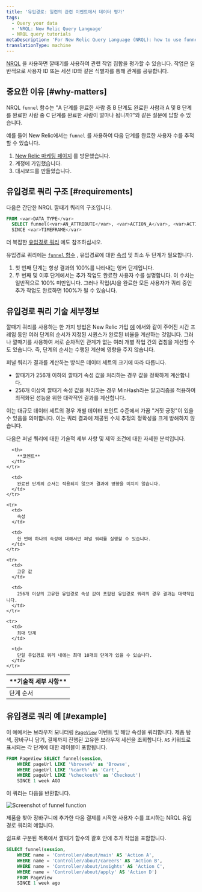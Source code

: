 ```yaml
---
title: '유입경로: 일련의 관련 이벤트에서 데이터 평가'
tags:
  - Query your data
  - 'NRQL: New Relic Query Language'
  - NRQL query tutorials
metaDescription: 'For New Relic Query Language (NRQL): how to use funnels to understand how many users complete a set of steps in a procedure.'
translationType: machine
---
```



[NRQL](/docs/query-data/nrql-new-relic-query-language/getting-started/introduction-nrql) 을 사용하면 깔때기를 사용하여 관련 작업 집합을 평가할 수 있습니다. 작업은 일반적으로 사용자 ID 또는 세션 ID와 같은 식별자를 통해 관계를 공유합니다.

## 중요한 이유 [#why-matters]

NRQL `funnel` 함수는 "A 단계를 완료한 사람 중 B 단계도 완료한 사람과 A 및 B 단계를 완료한 사람 중 C 단계를 완료한 사람이 얼마나 됩니까?"와 같은 질문에 답할 수 있습니다.

예를 들어 New Relic에서는 `funnel` 를 사용하여 다음 단계를 완료한 사용자 수를 추적할 수 있습니다.

1. [New Relic 마케팅 페이지](https://newrelic.com/platform) 를 방문했습니다.
2. 계정에 가입했습니다.
3. 대시보드를 만들었습니다.

## 유입경로 쿼리 구조 [#requirements]

다음은 간단한 NRQL 깔때기 쿼리의 구조입니다.

```sql
FROM <var>DATA_TYPE</var> 
  SELECT funnel(<var>AN_ATTRIBUTE</var>, <var>ACTION_A</var>, <var>ACTION_B</var>) 
  SINCE <var>TIMEFRAME</var>
```

더 복잡한 [유입경로 쿼리](#example) 예도 참조하십시오.

유입경로 쿼리에는 [`funnel` 함수](/docs/query-data/nrql-new-relic-query-language/getting-started/nrql-syntax-components-functions#func-funnel) , 유입경로에 대한 [속성](/docs/using-new-relic/welcome-new-relic/get-started/glossary#attribute) 및 최소 두 단계가 필요합니다.

1. 첫 번째 단계는 항상 결과의 100%를 나타내는 앵커 단계입니다.
2. 두 번째 및 이후 단계에서는 추가 작업도 완료한 사용자 수를 설명합니다. 이 수치는 일반적으로 100% 미만입니다. 그러나 작업(A)을 완료한 모든 사용자가 쿼리 중인 추가 작업도 완료하면 100%가 될 수 있습니다.

## 유입경로 쿼리 기술 세부정보

깔때기 쿼리를 사용하는 한 가지 방법은 New Relic 가입 [예](#why-matters) 에서와 같이 주어진 시간 프레임 동안 여러 단계의 순서가 지정된 시퀀스가 완료된 비율을 계산하는 것입니다. 그러나 깔때기를 사용하여 서로 순차적인 관계가 없는 여러 개별 작업 간의 겹침을 계산할 수도 있습니다. 즉, 단계의 순서는 수행된 계산에 영향을 주지 않습니다.

퍼널 쿼리가 결과를 계산하는 방식은 데이터 세트의 크기에 따라 다릅니다.

* 깔때기가 256개 이하의 깔때기 속성 값을 처리하는 경우 값을 정확하게 계산합니다.
* 256개 이상의 깔때기 속성 값을 처리하는 경우 MinHash라는 알고리즘을 적용하여 최적화된 성능을 위한 대략적인 결과를 계산합니다.

이는 대규모 데이터 세트의 경우 개별 데이터 포인트 수준에서 가끔 "거짓 긍정"이 있을 수 있음을 의미합니다. 이는 쿼리 결과에 제공된 수치 추정의 정확성을 크게 방해하지 않습니다.

다음은 퍼널 쿼리에 대한 기술적 세부 사항 및 제약 조건에 대한 자세한 분석입니다.

<table>
  <thead>
    <tr>
      <th style={{ width: "200px" }}>
        **기술적 세부 사항**
      </th>

      <th>
        **코멘트**
      </th>
    </tr>
  </thead>

  <tbody>
    <tr>
      <td>
        단계 순서
      </td>

      <td>
        완료된 단계의 순서는 적용되지 않으며 결과에 영향을 미치지 않습니다.
      </td>
    </tr>

    <tr>
      <td>
        속성
      </td>

      <td>
        한 번에 하나의 속성에 대해서만 퍼널 쿼리를 실행할 수 있습니다.
      </td>
    </tr>

    <tr>
      <td>
        고유 값
      </td>

      <td>
        256개 이상의 고유한 유입경로 속성 값이 포함된 유입경로 쿼리의 경우 결과는 대략적입니다.
      </td>
    </tr>

    <tr>
      <td>
        최대 단계
      </td>

      <td>
        단일 유입경로 쿼리 내에는 최대 10개의 단계가 있을 수 있습니다.
      </td>
    </tr>
  </tbody>
</table>

## 유입경로 쿼리 예 [#example]

이 예에서는 브라우저 모니터링 [`PageView`](/attribute-dictionary/?event=PageView) 이벤트 및 해당 속성을 쿼리합니다. 제품 탐색, 장바구니 담기, 결제까지 진행된 고유한 브라우저 세션을 조회합니다. `AS` 키워드로 표시되는 각 단계에 대한 레이블이 포함됩니다.

```sql
FROM PageView SELECT funnel(session, 
    WHERE pageUrl LIKE '%browse%' as 'Browse', 
    WHERE pageUrl LIKE '%cart%' as 'Cart', 
    WHERE pageUrl LIKE '%checkout%' as 'Checkout') 
    SINCE 1 week AGO
```

이 쿼리는 다음을 반환합니다.

<img
  title="crop-insights-funnels.png"
  alt="Screenshot of funnel function"
  src={cropInsightsFunnels}
/>

<figcaption>
  제품을 찾아 장바구니에 추가한 다음 결제를 시작한 사용자 수를 표시하는 NRQL 유입경로 쿼리의 예입니다.
</figcaption>

쉼표로 구분된 목록에서 깔때기 함수의 괄호 안에 추가 작업을 포함합니다.

```sql
SELECT funnel(session, 
    WHERE name = 'Controller/about/main' AS 'Action A', 
    WHERE name = 'Controller/about/careers' AS 'Action B', 
    WHERE name = 'Controller/about/insights' AS 'Action C', 
    WHERE name = 'Controller/about/apply' AS 'Action D') 
    FROM PageView 
    SINCE 1 week ago
```